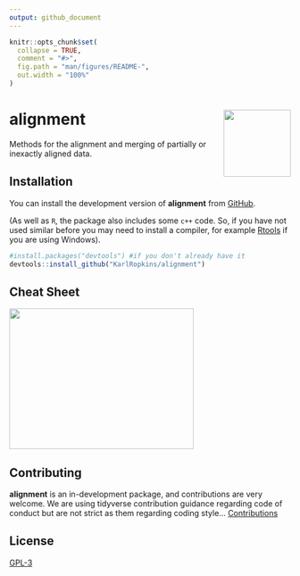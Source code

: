 ---
output: github_document
---

<!-- README.md is generated from README.Rmd. Please edit that file -->

```{r, include = FALSE}
knitr::opts_chunk$set(
  collapse = TRUE,
  comment = "#>",
  fig.path = "man/figures/README-",
  out.width = "100%"
)
```

# alignment <img src="man/figures/logo.png" align="right" alt="" width="120" />


<!-- badges: start -->
<!-- badges: end -->

Methods for the alignment and merging of partially or inexactly
aligned data.

## Installation

You can install the development version of **alignment** from [GitHub](https://github.com/). 

(As well as `R`, the package also includes some `c++` code. So, if you have not used similar before you may need to install a compiler, for example [Rtools](https://cran.r-project.org/bin/windows/Rtools/) if you are using Windows).


```{r install, eval=FALSE}
#install.packages("devtools") #if you don't already have it
devtools::install_github("KarlRopkins/alignment")
```


## Cheat Sheet

<a href="man/figures/alignment_cheatsheet.pdf"><img src="man/figures/align_cheatsheet_thumb.png" width="330" height="252"/></a>  


## Contributing
**alignment** is an in-development package, and contributions are very welcome. We are using tidyverse contribution guidance regarding code of conduct but are not strict as them regarding coding style...  [Contributions](https://karlropkins.github.io/alignment/CONTRIBUTING.html)   

## License
[GPL-3](https://karlropkins.github.io/alignment/LICENSE.html)

